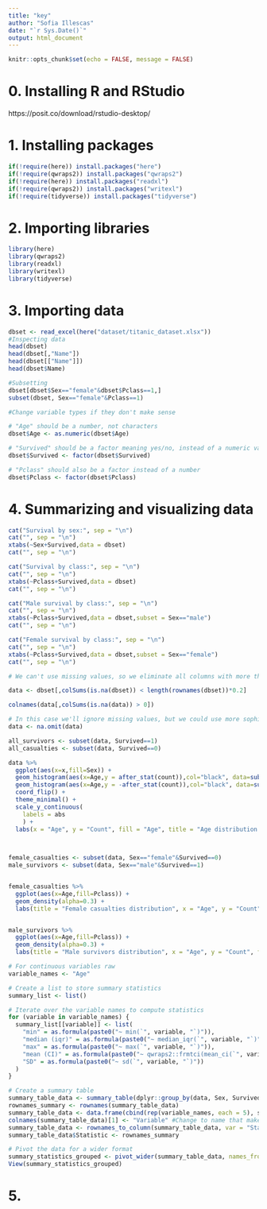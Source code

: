 ```yaml
---
title: "key"
author: "Sofia Illescas"
date: "`r Sys.Date()`"
output: html_document
---
```


```r
knitr::opts_chunk$set(echo = FALSE, message = FALSE)
```

# 0. Installing R and RStudio

https://posit.co/download/rstudio-desktop/

# 1. Installing packages

```r
if(!require(here)) install.packages("here")
if(!require(qwraps2)) install.packages("qwraps2")
if(!require(here)) install.packages("readxl")
if(!require(qwraps2)) install.packages("writexl")
if(!require(tidyverse)) install.packages("tidyverse")
```

# 2. Importing libraries

```r
library(here)
library(qwraps2)
library(readxl)
library(writexl)
library(tidyverse)
```

# 3. Importing data

```r
dbset <- read_excel(here("dataset/titanic_dataset.xlsx"))
#Inspecting data
head(dbset)
head(dbset[,"Name"])
head(dbset[["Name"]])
head(dbset$Name)

#Subsetting
dbset[dbset$Sex=="female"&dbset$Pclass==1,]
subset(dbset, Sex=="female"&Pclass==1)

#Change variable types if they don't make sense

# "Age" should be a number, not characters
dbset$Age <- as.numeric(dbset$Age)

# "Survived" should be a factor meaning yes/no, instead of a numeric value
dbset$Survived <- factor(dbset$Survived)

# "Pclass" should also be a factor instead of a number
dbset$Pclass <- factor(dbset$Pclass)

```

# 4. Summarizing and visualizing data

```r
cat("Survival by sex:", sep = "\n")
cat("", sep = "\n")
xtabs(~Sex+Survived,data = dbset)
cat("", sep = "\n")

cat("Survival by class:", sep = "\n")
cat("", sep = "\n")
xtabs(~Pclass+Survived,data = dbset)
cat("", sep = "\n")

cat("Male survival by class:", sep = "\n")
cat("", sep = "\n")
xtabs(~Pclass+Survived,data = dbset,subset = Sex=="male")
cat("", sep = "\n")

cat("Female survival by class:", sep = "\n")
cat("", sep = "\n")
xtabs(~Pclass+Survived,data = dbset,subset = Sex=="female")
cat("", sep = "\n")
```

```r
# We can't use missing values, so we eliminate all columns with more than 80% NAs

data <- dbset[,colSums(is.na(dbset)) < length(rownames(dbset))*0.2]

colnames(data[,colSums(is.na(data)) > 0])

# In this case we'll ignore missing values, but we could use more sophisticated methods to impute them
data <- na.omit(data)
```



```r

all_survivors <- subset(data, Survived==1)
all_casualties <- subset(data, Survived==0)

data %>%
  ggplot(aes(x=x,fill=Sex)) +
  geom_histogram(aes(x=Age,y = after_stat(count)),col="black", data=subset(data, Sex=="female")) +
  geom_histogram(aes(x=Age,y = -after_stat(count)),col="black", data=subset(data, Sex=="male")) +
  coord_flip() +
  theme_minimal() +
  scale_y_continuous(
    labels = abs
    ) +
  labs(x = "Age", y = "Count", fill = "Age", title = "Age distribution by sex")
  


female_casualties <- subset(data, Sex=="female"&Survived==0)
male_survivors <- subset(data, Sex=="male"&Survived==1)


female_casualties %>%
  ggplot(aes(x=Age,fill=Pclass)) +
  geom_density(alpha=0.3) +
  labs(title = "Female casualties distribution", x = "Age", y = "Count", fill = "Passenger class")


male_survivors %>%
  ggplot(aes(x=Age,fill=Pclass)) +
  geom_density(alpha=0.3) +
  labs(title = "Male survivors distribution", x = "Age", y = "Count", fill = "Passenger class")


```


```r

# For continuous variables raw
variable_names <- "Age"

# Create a list to store summary statistics
summary_list <- list()

# Iterate over the variable names to compute statistics
for (variable in variable_names) {
  summary_list[[variable]] <- list(
    "min" = as.formula(paste0("~ min(`", variable, "`)")),
    "median (iqr)" = as.formula(paste0("~ median_iqr(`", variable, "`)")),
    "max" = as.formula(paste0("~ max(`", variable, "`)")),
    "mean (CI)" = as.formula(paste0("~ qwraps2::frmtci(mean_ci(`", variable, "`, show_level = TRUE))")),
    "SD" = as.formula(paste0("~ sd(`", variable, "`)"))
  )
}

# Create a summary table
summary_table_data <- summary_table(dplyr::group_by(data, Sex, Survived), summary_list)# Let's group passengers by survival, 0=died, 1=survived
rownames_summary <- rownames(summary_table_data)
summary_table_data <- data.frame(cbind(rep(variable_names, each = 5), summary_table_data), check.names = FALSE) #change for the number of statistics to calculate
colnames(summary_table_data)[1] <- "Variable" #Change to name that makes sense
summary_table_data <- rownames_to_column(summary_table_data, var = "Statistic")
summary_table_data$Statistic <- rownames_summary

# Pivot the data for a wider format
summary_statistics_grouped <- pivot_wider(summary_table_data, names_from = Variable, values_from = colnames(summary_table_data)[-c(1, 2)]) 
View(summary_statistics_grouped)
```

# 5. 
